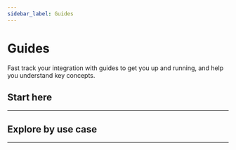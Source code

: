 ```yaml
---
sidebar_label: Guides
---
```



# Guides

Fast track your integration with guides to get you up and running, and help
you understand key concepts.

## Start here

<CardContainer>
  <Card
    icon="/img/sidebar-icon/guides/quick-start.svg"
    href="/guides/quick-start"
    header="Quick start"
    body="Hit the ground running and make your first payment through the API."
  />
  <Card
    icon="/img/sidebar-icon/guides/entities.svg"
    href="/guides/entities"
    header="Entities"
    body="View and manage your users through Method entities."
  />
  <Card
    icon="/img/sidebar-icon/guides/source-accounts.svg"
    href="/guides/source-accounts"
    header="Source accounts"
    body="Connect and verify bank accounts using routing and account numbers."
  />
  <Card
    icon="/img/sidebar-icon/guides/destination-accounts.svg"
    href="/guides/destination-accounts"
    header="Destination accounts"
    body="Connect your user's student loans, mortgage, credit cards, and more."
  />
  <Card
    icon="/img/sidebar-icon/guides/payments.svg"
    href="/guides/payments"
    header="Payments"
    body="Transfer money from a source to a destination account and get notified on progress."
  />
  <Card
    icon="/img/sidebar-icon/guides/support.svg"
    href="/guides/support"
    header="Support"
    body="Need help integrating with Method? Send us a message."
  />
</CardContainer>

---

## Explore by use case

<CardContainer>
  <UseCaseCard
    href="/guides/use-cases/payoff-debts"
    illustration="/img/illustrations/illustration-1.png"
    header="Payoff debts"
    body="Initiate a payment to personal loans, student loans, mortgages, credit card, and more."
  />
  <UseCaseCard
    href="/guides/use-cases/ach-transfers"
    illustration="/img/illustrations/illustration-2.png"
    header="ACH transfers"
    body="Transfer money from checking or savings accounts."
  />
  <UseCaseCard
    href="/guides/use-cases/balance-transfers"
    illustration="/img/illustrations/illustration-3.png"
    header="Balance transfers"
    body="Transfer balance from one credit card to another."
  />
  <UseCaseCard
    href="/guides/use-cases/swap-payment-method"
    illustration="/img/illustrations/illustration-4.png"
    header="Swap payment method"
    body="Manage a bill's payment source by swapping payment methods."
  />
</CardContainer>

---
